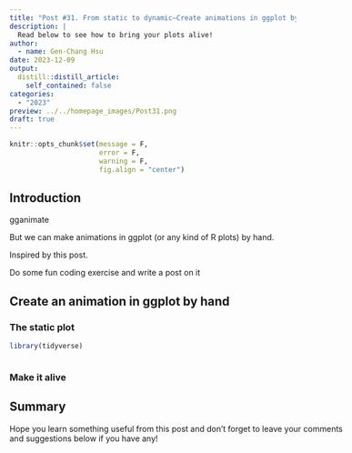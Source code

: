 ```yaml
---
title: "Post #31. From static to dynamic—Create animations in ggplot by hand"
description: |
  Read below to see how to bring your plots alive!
author:
  - name: Gen-Chang Hsu
date: 2023-12-09
output:
  distill::distill_article:
    self_contained: false
categories:
  - "2023"
preview: ../../homepage_images/Post31.png
draft: true
---
```


<!-- Webpage style -->

<style>
d-article a {
  color: #2780e3 !important;
  border-bottom: none !important;
}

d-article a:hover {
  color: #2780e3 !important;
  border-bottom: 2px solid !important;
}

d-byline {
  margin-left: -10% !important;
}

d-title {
  margin-left: -10%;
}

d-title h1{
  font-size: 45px;
  width: 130%;
}

d-article {
  margin-left: -10%;
}

p {
  width: 120%;
}

d-article h2 {
  width: 120%;
}

d-article h3 {
  width: 120%;
  font-size: 28px;
}

div.article-footer{
  width: 120%;
}

d-article div.sourceCode { 
  width: 120% !important;
}

d-article pre { 
  width: 120% !important;
}

div.l-body {
  width: 120% !important;
}

d-article table thead tr {
  height: 60px !important;
  width: 210px !important;
}

d-article table thead th {
  height: 60px !important;
  font-size: 22px !important;
  width: 210px !important;
}

d-article table tbody tr td {
  font-size: 21px !important;
  height: 60px !important;
  text-align: center !important;
  width: 210px !important;
}

div.l-body img {
    margin-right: 30% !important;
}

</style>

<head>
  <base target="_blank">
</head>

```r
knitr::opts_chunk$set(message = F,
                      error = F, 
                      warning = F,
                      fig.align = "center")

```

<!-- Start of the article -->

## Introduction

gganimate


But we can make animations in ggplot (or any kind of R plots) by hand. 

Inspired by this post. 

Do some fun coding exercise and write a post on it



## Create an animation in ggplot by hand


### The static plot

```r
library(tidyverse)



```

### Make it alive





## Summary


Hope you learn something useful from this post and don't forget to leave your comments and suggestions below if you have any!






